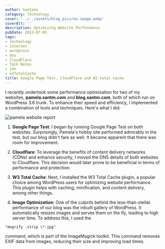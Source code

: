 ```yaml
---
author: Santanu
category: Technology
cover: '../../assets/blog_pics/no-image.webp'
coverAlt: ''
description: Optimizing Website Performance
pubDate: 2013-07-03
tags:
- technology
- internet
- wordpress
- dns
- CloudFlare
- Tech Notes
- cdn
- w3TotalCache
title: Google Page Test, CloudFlare and W3 total Cache
---
```


I recently undertook some performance optimization for two of my websites, **pamela.santm.com** and **blog.santm.com**, both of which run on WordPress 3.6 trunk. To enhance their speed and efficiency, I implemented a combination of tools and techniques. Here's what I did:

![pamela website report](../../assets/blog_pics/2013-07-03_1112.png)


1. **Google Page Test**: I began by running Google Page Test on both websites. Surprisingly, Pamela's hobby site performed admirably in the test, but our blog didn't fare as well. It became apparent that there was room for improvement.

2. **Cloudflare**: To leverage the benefits of content delivery networks (CDNs) and enhance security, I moved the DNS details of both websites to Cloudflare. This decision would later prove to be beneficial in terms of performance and protection.

3. **W3 Total Cache**: Next, I installed the W3 Total Cache plugin, a popular choice among WordPress users for optimizing website performance. This plugin helps with caching, minification, and content delivery, among other things.

4. **Image Optimization**: One of the culprits behind the less-than-stellar performance of our blog was the inbuilt gallery of WordPress. It automatically resizes images and serves them on the fly, leading to high server time. To address this, I used the 
```
"mogrify -strip \*.jpg" 
```
command, which is part of the ImageMagick toolkit. This command removes EXIF data from images, reducing their size and improving load times.